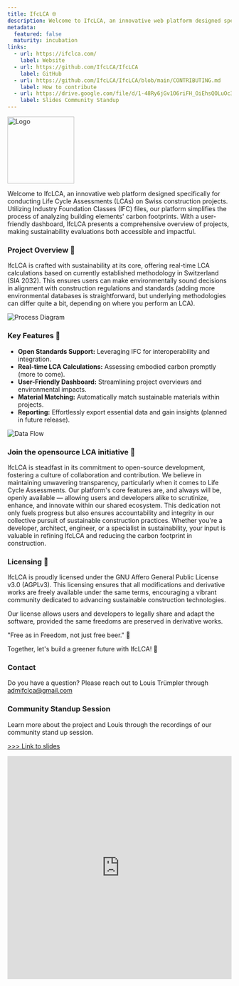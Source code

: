 ```yaml
---
title: IfcLCA 🌐
description: Welcome to IfcLCA, an innovative web platform designed specifically for conducting Life Cycle Assessments (LCAs) on Swiss construction projects.
metadata:
  featured: false
  maturity: incubation
links:
  - url: https://ifclca.com/
    label: Website
  - url: https://github.com/IfcLCA/IfcLCA
    label: GitHub
  - url: https://github.com/IfcLCA/IfcLCA/blob/main/CONTRIBUTING.md
    label: How to contribute
  - url: https://drive.google.com/file/d/1-48Ry6jGv1O6riFH_OiEhsQOLuOc3Dax/view?usp=sharing
    label: Slides Community Standup
---
```


<img
  src="https://raw.githubusercontent.com/IfcLCA/IfcLCA/main/public/images/logo.png"
  alt="Logo"
  width="150"
/>

Welcome to IfcLCA, an innovative web platform designed specifically for conducting Life Cycle Assessments (LCAs) on Swiss construction projects.
Utilizing Industry Foundation Classes (IFC) files, our platform simplifies the process of analyzing building elements' carbon footprints.
With a user-friendly dashboard, IfcLCA presents a comprehensive overview of projects, making sustainability evaluations both accessible and impactful.

### Project Overview 🏢

IfcLCA is crafted with sustainability at its core, offering real-time LCA calculations based on currently established methodology in Switzerland (SIA 2032). This ensures users can make environmentally sound decisions in alignment with construction regulations and standards (adding more environmental databases is straightforward, but underlying methodologies can differ quite a bit, depending on where you perform an LCA).

![Process Diagram](https://raw.githubusercontent.com/IfcLCA/IfcLCA/main/public/images/process.png)

### Key Features 🔑

- **Open Standards Support:** Leveraging IFC for interoperability and integration.
- **Real-time LCA Calculations:** Assessing embodied carbon promptly (more to come).
- **User-Friendly Dashboard:** Streamlining project overviews and environmental impacts.
- **Material Matching:** Automatically match sustainable materials within projects.
- **Reporting:** Effortlessly export essential data and gain insights (planned in future release).

![Data Flow](https://raw.githubusercontent.com/IfcLCA/IfcLCA/main/public/images/WebAppDataFlow.png)

### Join the opensource LCA initiative 🚀

IfcLCA is steadfast in its commitment to open-source development, fostering a culture of collaboration and contribution. We believe in maintaining unwavering transparency, particularly when it comes to Life Cycle Assessments. Our platform's core features are, and always will be, openly available — allowing users and developers alike to scrutinize, enhance, and innovate within our shared ecosystem. This dedication not only fuels progress but also ensures accountability and integrity in our collective pursuit of sustainable construction practices. Whether you're a developer, architect, engineer, or a specialist in sustainability, your input is valuable in refining IfcLCA and reducing the carbon footprint in construction.

### Licensing 📄

IfcLCA is proudly licensed under the GNU Affero General Public License v3.0 (AGPLv3). This licensing ensures that all modifications and derivative works are freely available under the same terms, encouraging a vibrant community dedicated to advancing sustainable construction technologies.

Our license allows users and developers to legally share and adapt the software, provided the same freedoms are preserved in derivative works.

"Free as in Freedom, not just free beer." 🍻

Together, let's build a greener future with IfcLCA! 🌿

### Contact

Do you have a question? Please reach out to Louis Trümpler through admifclca@gmail.com

### Community Standup Session

Learn more about the project and Louis through the recordings of our community stand up session.

[>>> Link to slides](https://drive.google.com/file/d/1-48Ry6jGv1O6riFH_OiEhsQOLuOc3Dax/view?usp=sharing)

<iframe
  width="100%"
  height="500"
  src="https://www.youtube.com/embed/r31YEUAzAuE?si=sAvDo1McbBmx0aqE"
  title="YouTube video player"
  frameborder="0"
  allow="accelerometer; autoplay; clipboard-write; encrypted-media; gyroscope; picture-in-picture; web-share"
  referrerpolicy="strict-origin-when-cross-origin"
  allowfullscreen
></iframe>
